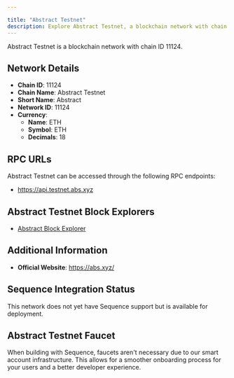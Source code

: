 ```yaml
---

title: "Abstract Testnet"
description: Explore Abstract Testnet, a blockchain network with chain ID 11124. Learn about its native currency, ETH, and how to interact with the network.
---
```




Abstract Testnet is a blockchain network with chain ID 11124.

## Network Details

- **Chain ID**: 11124
- **Chain Name**: Abstract Testnet
- **Short Name**: Abstract
- **Network ID**: 11124
- **Currency**: 
  - **Name**: ETH
  - **Symbol**: ETH
  - **Decimals**: 18

## RPC URLs

Abstract Testnet can be accessed through the following RPC endpoints:

- https://api.testnet.abs.xyz

## Abstract Testnet Block Explorers

- [Abstract Block Explorer](https://explorer.testnet.abs.xyz)

## Additional Information

- **Official Website**: https://abs.xyz/

## Sequence Integration Status

This network does not yet have Sequence support but is available for deployment.

## Abstract Testnet Faucet

When building with Sequence, faucets aren't necessary due to our smart account infrastructure. This allows for a smoother onboarding process for your users and a better developer experience.
